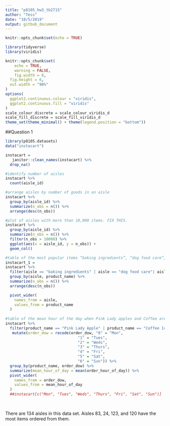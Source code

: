 ```yaml
---
title: "p8105_hw3_tb2715"
author: "Tess"
date: "10/5/2019"
output: gitbub_document
---
```


```r
knitr::opts_chunk$set(echo = TRUE)

library(tidyverse)
library(viridis)

knitr::opts_chunk$set(
	echo = TRUE,
	warning = FALSE,
	fig.width = 8, 
  fig.height = 6,
  out.width = "90%"
)
options(
  ggplot2.continuous.colour = "viridis",
  ggplot2.continuous.fill = "viridis"
)
scale_colour_discrete = scale_colour_viridis_d
scale_fill_discrete = scale_fill_viridis_d
theme_set(theme_minimal() + theme(legend.position = "bottom"))
```

##Question 1
```r
library(p8105.datasets)
data("instacart") 

instacart = 
   janitor::clean_names(instacart) %>%
  drop_na()

#identify number of aisles
instacart %>%
  count(aisle_id) 

#arrange aisles by number of goods in an aisle
instacart %>%
  group_by(aisle_id) %>%
  summarize(n_obs = n()) %>%
  arrange(desc(n_obs))

#plot of aisles with more than 10,000 items. FIX THIS.  
instacart %>%
  group_by(aisle_id) %>%
  summarize(n_obs = n()) %>% 
  filter(n_obs > 10000) %>%
  ggplot(aes(x = aisle_id, y = n_obs)) +
  geom_col() 

#table of the most popular items “baking ingredients”, “dog food care”, and “packaged vegetables fruits”
instacart_1 =
instacart %>%
  filter(aisle == "baking ingredients" | aisle == "dog food care"| aisle == "packed vegetables fruits") %>%
  group_by(aisle, product_name) %>%
  summarize(n_obs = n()) %>%
  arrange(desc(n_obs))

  pivot_wider(
    names_from = aisle, 
    values_from = product_name
  )
  
#table of the mean hour of the day when Pink Lady apples and Coffee are bought each day of the week
instacart %>%
  filter(product_name == "Pink Lady Apple" | product_name == "Coffee Ice Cream") %>%
   mutate(order_dow = recode(order_dow, "0" = "Mon", 
                                "1" = "Tues", 
                                "2" = "Weds", 
                                "3" = "Thurs", 
                                "4" = "Fri", 
                                "5" = "Sat",
                                "6" = "Sun")) %>%
  group_by(product_name, order_dow) %>%
  summarize(mean_hour_of_day = mean(order_hour_of_day)) %>%
  pivot_wider(
    names_from = order_dow,
    values_from = mean_hour_of_day
  ) 
  ##instacart[c("Mon", "Tues", "Weds", "Thurs", "Fri", "Sat", "Sun")]
 
  
```

There are 134 aisles in this data set. Aisles 83, 24, 123, and 120 have the most items ordered from them. 
